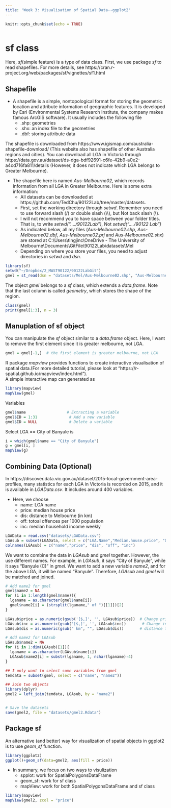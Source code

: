 ```yaml
---
title: 'Week 3: Visualisation of Spatial Data--ggplot2'
---
```


<div style="margin-bottom:50px;">
```r
knitr::opts_chunk$set(echo = TRUE)
```

</div>



# sf class 

Here, *sf*(simple feature) is a type of data class. First, we use package *sf* to read shapefiles. 
For more details, see https://cran.r-project.org/web/packages/sf/vignettes/sf1.html

## Shapefile

* A shapefile is a simple, nontopological format for storing the geometric location and attribute information of geographic features. It is developed by Esri (Environmental Systems Research Institute, the company makes famous ArcGIS software). It usually includes the following file
  + .shp:  	geometries
  + .shx:  	an index file to the geometries
  + .dbf:	  storing attribute data

The shapefile is downloaded from https://www.igismap.com/australia-shapefile-download/ (This website also has shapefile of other Australia regions and cities). You can download all LGA in Victoria through  https://data.gov.au/dataset/ds-dga-bdf92691-c6fe-42b9-a0e2-a4cd716fa811/details (However, it does not indicate which LGA belongs to Greater Melbourne). 

* The shapefile here is named *Aus-Melbourne02*, which records information from all LGA in Greater Melbourne. Here is some extra information: 
  + All datasets can be downloaded at https://github.com/TedChu/90122Lab/tree/master/datasets. 
  + First, set the working directory through *setwd*. Remember you need to use forward slash (/) or double slash (\\\\), but Not back slash (\\).
  + I will not recommend you to have space between your folder titles. That is, to write *setwd("..../90122Lab")*, Not *setwd("..../90122 Lab")*
  + As indicated below, all my files (*Aus-Melbourne02.shp*, *Aus-Melbourne02.dbf*, *Aus-Melbourne02.prj* and *Aus-Melbourne02.shx*) are stored at C:\\Users\\tingjinc\\OneDrive - The University of Melbourne\\Documents\\GitFile\\90122Lab\\datasets\\Mel
  + Depending on where you store your files, you need to adjust directories in *setwd* and *dsn*. 

```r
library(sf)
setwd("~/Dropbox/2_MAST90122/90122LabGit")
gmel = st_read(dsn = "datasets/Mel/Aus-Melbourne02.shp", "Aus-Melbourne02")
```


The object *gmel* belongs to a *sf* class, which extends a *data.frame*. Note that the last column is called *geometry*, which stores the shape of the region. 
```r
class(gmel) 
print(gmel[1:3], n = 3)
```

## Manuplation of sf object


You can manipulate the *sf* object similar to a *data.frame* object. Here, I want to remove the first element since it is greater melbourne, not LGA. 
```r
gmel = gmel[-1,]  # the first element is greater melbourne, not LGA
```

R package *mapview* provides functions to create interactive visualisation of spatial data.(For more detailed tutorial, please look at "https://r-spatial.github.io/mapview/index.html").  
A simple interactive map can generated as
```r
library(mapview)
mapView(gmel)
```

Variables
```r
gmel$name                  # Extracting a variable
gmel$ID = 1:31              # Add a new variable
gmel$ID = NULL              # Delete a variable
```

Select LGA == City of Banyule is 
```r
i = which(gmel$name == "City of Banyule")
g = gmel[i, ]
mapView(g)
```


## Combining Data (Optional)


In https://discover.data.vic.gov.au/dataset/2015-local-government-area-profiles, many statistics for each LGA in Victoria is recorded on 2015, and it is available in *LGAData.csv*. It includes around 400 variables. 

* Here, we choose
  + name: LGA name
  + price: median house price
  + dis: distance to Melbourne (in km)
  + off: totoal offences per 1000 population
  + inc: median household income weekly


```r
LGAData = read.csv("datasets/LGAData.csv")
LGAsub = subset(LGAData, select = c("LGA.Name","Median.house.price", "Distance.to.Melbourne", "Total.offences.per.1.000.population", "Median.household.income"))
colnames(LGAsub) = c("name","price", "dis", "off", "inc")
```

We want to combine the data in *LGAsub* and *gmel* together. However, the use different names. For example, in *LGAsub*, it says "City of Banyule", while it says "Banyule (C)" in *gmel*. We want to add a new variable *name2*, and for the above LGA, it will be named "Banyule".  Therefore, *LGAsub* and *gmel* will be matched and joined. 
```r
# Add name2 for gmel
gmel$name2 = NA
for (i in 1:length(gmel$name)){
  lganame = as.character(gmel$name[i])
  gmel$name2[i] = (strsplit(lganame," of ")[[1]])[2]
}

LGAsub$price = as.numeric(gsub('[$,]', '', LGAsub$price))  # Change price from dollar form to numbers
LGAsub$inc = as.numeric(gsub('[$,]', '', LGAsub$inc))       # Change income from dollar form to numbers
LGAsub$dis = as.numeric(gsub(" km", "", LGAsub$dis))       # distance to numeric

# Add name2 for LGAsub
LGAsub$name2 = NA
for (i in 1:dim(LGAsub)[1]){
  lganame = as.character(LGAsub$name[i])
  LGAsub$name2[i] = substr(lganame, 1, nchar(lganame)-4)
}

## I only want to select some variables from gmel
temdata = subset(gmel, select = c("name", "name2"))

## Join two objects
library(dplyr)
gmel2 = left_join(temdata, LGAsub, by = "name2")


# Save the datasets
save(gmel2, file = "datasets/gmel2.Rdata")   
```



\vspace{100pt}




## Package sf


An alternative (and better) way for visualization of spatial objects in ggplot2 is to use *geom_sf* function. 






```r
library(ggplot2)
ggplot()+geom_sf(data=gmel2, aes(fill = price))

```

* In summary, we focus on two ways to visulization
  + spplot:    work for SpatialPolygonsDataFrame
  + geom_sf:   work for sf class
  + mapView:   work for both SpatialPolygonsDataFrame and sf class

```r
library(mapview)
mapView(gmel2, zcol = "price")
```
